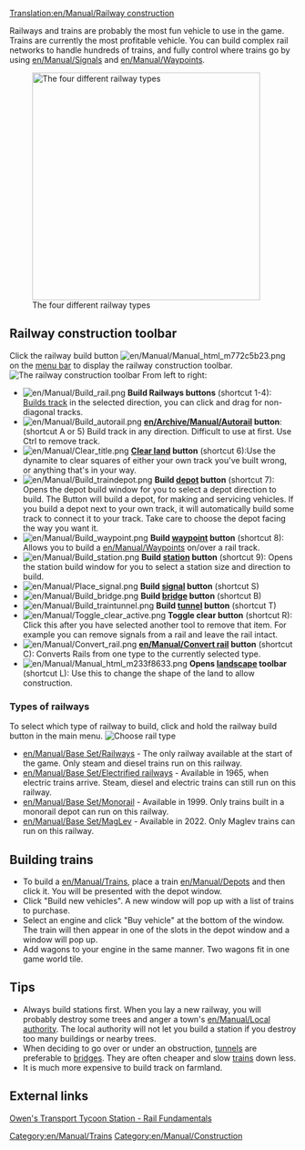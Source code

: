 [[Translation:en/Manual/Railway construction]]
{{en/Manual/Navigation}}
[[Category:en/Manual/Trains]]
[[Category:en/Manual/Construction]]

Railways and trains are probably the most fun vehicle to use in the game.  Trains are currently the most profitable vehicle.  You can build complex rail networks to handle hundreds of trains, and fully control where trains go by using [[en/Manual/Signals]] and [[en/Manual/Waypoints]].

[[File:en/Manual/4 Types of railway.png|thumb|none|400px|The four different railway types]]

==Railway construction toolbar==
Click the railway build button [[File:en/Manual/Manual html m772c5b23.png]] on the [[en/Manual/Game interface#the-menu-bar|menu bar]] to display the railway construction toolbar.
[[File:en/Manual/Railroad Construction.png|none|frame|The railway construction toolbar]]
From left to right:
*[[File:en/Manual/Build rail.png]] '''Build Railways buttons''' (shortcut 1-4): [[en/Manual/Building tracks|Builds track]] in the selected direction, you can click and drag for non-diagonal tracks.
*[[File:en/Manual/Build autorail.png]] '''[[en/Archive/Manual/Autorail]] button''': (shortcut A or 5) Build track in any direction. Difficult to use at first. Use Ctrl to remove track.
*[[File:en/Manual/Clear title.png]] '''[[en/Manual/Landscaping|Clear land]] button''' (shortcut 6):Use the dynamite to clear squares of either your own track you've built wrong, or anything that's in your way.
*[[File:en/Manual/Build traindepot.png]] '''Build [[en/Manual/Depots|depot]] button''' (shortcut 7): Opens the depot build window for you to select a depot direction to build. The Button will build a depot, for making and servicing vehicles. If you build a depot next to your own track, it will automatically build some track to connect it to your track. Take care to choose the depot facing the way you want it.
*[[File:en/Manual/Build waypoint.png]] '''Build [[en/Manual/Waypoints|waypoint]] button''' (shortcut 8): Allows you to build a [[en/Manual/Waypoints]] on/over a rail track.
*[[File:en/Manual/Build station.png]] '''Build [[en/Manual/Stations|station]] button''' (shortcut 9): Opens the station build window for you to select a station size and direction to build.
*[[File:en/Manual/Place signal.png]] '''Build [[en/Manual/Signals|signal]] button''' (shortcut S)
*[[File:en/Manual/Build bridge.png]] '''Build [[en/Manual/Bridges|bridge]] button''' (shortcut B)
*[[File:en/Manual/Build traintunnel.png]] '''Build [[en/Manual/Tunnels|tunnel]] button''' (shortcut T) 
*[[File:en/Manual/Toggle clear active.png]] '''Toggle clear button''' (shortcut R): Click this after you have selected another tool to remove that item. For example you can remove signals from a rail and leave the rail intact.
*[[File:en/Manual/Convert rail.png]] '''[[en/Manual/Convert rail]] button''' (shortcut C): Converts Rails from one type to the currently selected type.
*[[File:en/Manual/Manual html m233f8633.png]] '''Opens [[en/Manual/Landscaping|landscape]] toolbar''' (shortcut L): Use this to change the shape of the land to allow construction.

===Types of railways===
To select which type of railway to build, click and hold the railway build button in the main menu.
[[File:en/Manual/Openttd-rail1.png|none|frame|Choose rail type]]
* [[en/Manual/Base Set/Railways]] - The only railway available at the start of the game. Only steam and diesel trains run on this railway.
* [[en/Manual/Base Set/Electrified railways]] - Available in 1965, when electric trains arrive. Steam, diesel and electric trains can still run on this railway.
* [[en/Manual/Base Set/Monorail]] - Available in 1999. Only trains built in a monorail depot can run on this railway.
* [[en/Manual/Base Set/MagLev]] - Available in 2022. Only Maglev trains can run on this railway.

==Building trains==
*To build a [[en/Manual/Trains]], place a train [[en/Manual/Depots]] and then click it. You will be presented with the depot window. 
*Click "Build new vehicles". A new window will pop up with a list of trains to purchase. 
*Select an engine and click "Buy vehicle" at the bottom of the window. The train will then appear in one of the slots in the depot window and a window will pop up. 
*Add wagons to your engine in the same manner. Two wagons fit in one game world tile.

==Tips==
* Always build stations first.  When you lay a new railway, you will probably destroy some trees and anger a town's [[en/Manual/Local authority]].  The local authority will not let you build a station if you destroy too many buildings or nearby trees.
* When deciding to go over or under an obstruction, [[en/Manual/Tunnels|tunnels]] are preferable to [[en/Manual/Bridges|bridges]]. They are often cheaper and slow [[en/Manual/Trains|trains]] down less.
* It is much more expensive to build track on farmland.

==External links==
[http://www.transporttycoon.net/rail Owen's Transport Tycoon Station - Rail Fundamentals]